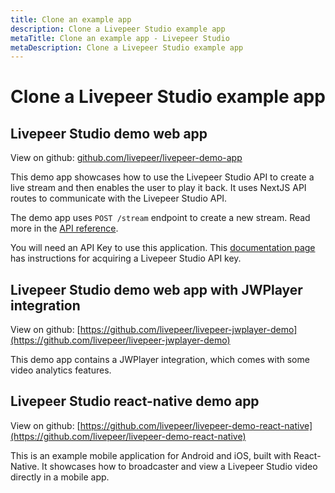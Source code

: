 ```yaml
---
title: Clone an example app
description: Clone a Livepeer Studio example app
metaTitle: Clone an example app - Livepeer Studio
metaDescription: Clone a Livepeer Studio example app
---
```


# Clone a Livepeer Studio example app

## Livepeer Studio demo web app

View on github:
[github.com/livepeer/livepeer-demo-app](https://github.com/livepeer/livepeer-demo-app)

This demo app showcases how to use the Livepeer Studio API to create a live stream
and then enables the user to play it back. It uses NextJS API routes to
communicate with the Livepeer Studio API.

The demo app uses `POST /stream` endpoint to create a new stream. Read more in
the [API reference](/api/stream/post-stream).

You will need an API Key to use this application. This
[documentation page](/guides/livestreaming/api-key) has instructions
for acquiring a Livepeer Studio API key.

## Livepeer Studio demo web app with JWPlayer integration

View on github:
[https://github.com/livepeer/livepeer-jwplayer-demo](https://github.com/livepeer/livepeer-jwplayer-demo)

This demo app contains a JWPlayer integration, which comes with some video
analytics features.

## Livepeer Studio react-native demo app

View on github:
[https://github.com/livepeer/livepeer-demo-react-native](https://github.com/livepeer/livepeer-demo-react-native)

This is an example mobile application for Android and iOS, built with
React-Native. It showcases how to broadcaster and view a Livepeer Studio video
directly in a mobile app.
